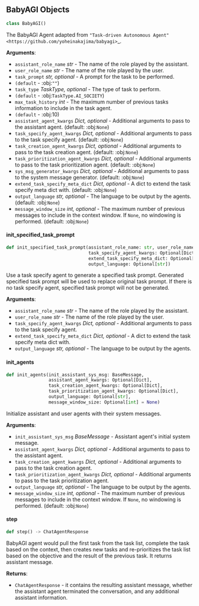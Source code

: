 <a id="camel.societies.babyagi_playing"></a>

<a id="camel.societies.babyagi_playing.BabyAGI"></a>

## BabyAGI Objects

```python
class BabyAGI()
```

The BabyAGI Agent adapted from `"Task-driven Autonomous Agent"
<https://github.com/yoheinakajima/babyagi>`_.

**Arguments**:

- `assistant_role_name` _str_ - The name of the role played by the
  assistant.
- `user_role_name` _str_ - The name of the role played by the user.
- `task_prompt` _str, optional_ - A prompt for the task to be performed.
- `(default` - :obj:`""`)
- `task_type` _TaskType, optional_ - The type of task to perform.
- `(default` - :obj:`TaskType.AI_SOCIETY`)
- `max_task_history` _int_ - The maximum number of previous tasks
  information to include in the task agent.
- `(default` - :obj:10)
- `assistant_agent_kwargs` _Dict, optional_ - Additional arguments to pass
  to the assistant agent. (default: :obj:`None`)
- `task_specify_agent_kwargs` _Dict, optional_ - Additional arguments to
  pass to the task specify agent. (default: :obj:`None`)
- `task_creation_agent_kwargs` _Dict, optional_ - Additional arguments to
  pass to the task creation agent. (default: :obj:`None`)
- `task_prioritization_agent_kwargs` _Dict, optional_ - Additional arguments
  to pass to the task prioritization agent. (default: :obj:`None`)
- `sys_msg_generator_kwargs` _Dict, optional_ - Additional arguments to
  pass to the system message generator. (default: :obj:`None`)
- `extend_task_specify_meta_dict` _Dict, optional_ - A dict to extend the
  task specify meta dict with. (default: :obj:`None`)
- `output_language` _str, optional_ - The language to be output by the
  agents. (default: :obj:`None`)
- `message_window_size` _int, optional_ - The maximum number of previous
  messages to include in the context window. If `None`, no windowing
  is performed. (default: :obj:`None`)

<a id="camel.societies.babyagi_playing.BabyAGI.init_specified_task_prompt"></a>

#### init\_specified\_task\_prompt

```python
def init_specified_task_prompt(assistant_role_name: str, user_role_name: str,
                               task_specify_agent_kwargs: Optional[Dict],
                               extend_task_specify_meta_dict: Optional[Dict],
                               output_language: Optional[str])
```

Use a task specify agent to generate a specified task prompt.
Generated specified task prompt will be used to replace original
task prompt. If there is no task specify agent, specified task
prompt will not be generated.

**Arguments**:

- `assistant_role_name` _str_ - The name of the role played by the
  assistant.
- `user_role_name` _str_ - The name of the role played by the user.
- `task_specify_agent_kwargs` _Dict, optional_ - Additional arguments
  to pass to the task specify agent.
- `extend_task_specify_meta_dict` _Dict, optional_ - A dict to extend
  the task specify meta dict with.
- `output_language` _str, optional_ - The language to be output by the
  agents.

<a id="camel.societies.babyagi_playing.BabyAGI.init_agents"></a>

#### init\_agents

```python
def init_agents(init_assistant_sys_msg: BaseMessage,
                assistant_agent_kwargs: Optional[Dict],
                task_creation_agent_kwargs: Optional[Dict],
                task_prioritization_agent_kwargs: Optional[Dict],
                output_language: Optional[str],
                message_window_size: Optional[int] = None)
```

Initialize assistant and user agents with their system messages.

**Arguments**:

- `init_assistant_sys_msg` _BaseMessage_ - Assistant agent's initial
  system message.
- `assistant_agent_kwargs` _Dict, optional_ - Additional arguments to
  pass to the assistant agent.
- `task_creation_agent_kwargs` _Dict, optional_ - Additional arguments
  to pass to the task creation agent.
- `task_prioritization_agent_kwargs` _Dict, optional_ - Additional
  arguments to pass to the task prioritization agent.
- `output_language` _str, optional_ - The language to be output by the
  agents.
- `message_window_size` _int, optional_ - The maximum number of previous
  messages to include in the context window. If `None`, no
  windowing is performed. (default: :obj:`None`)

<a id="camel.societies.babyagi_playing.BabyAGI.step"></a>

#### step

```python
def step() -> ChatAgentResponse
```

BabyAGI agent would pull the first task from the task list,
complete the task based on the context, then creates new tasks and
re-prioritizes the task list based on the objective and the result of
the previous task. It returns assistant message.

**Returns**:

- `ChatAgentResponse` - it contains the resulting assistant message,
  whether the assistant agent terminated the conversation,
  and any additional assistant information.

